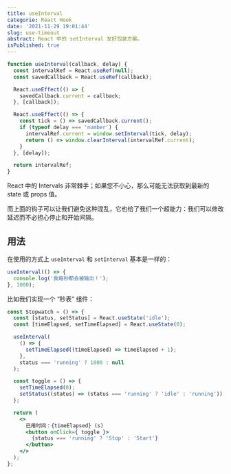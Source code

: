 ```yaml
---
title: useInterval
categorie: React Hook
date: '2021-11-29 19:01:44'
slug: use-timeout
abstract: React 中的 setInterval 友好包装方案。
isPublished: true
---
```


```javascript
function useInterval(callback, delay) {
  const intervalRef = React.useRef(null);
  const savedCallback = React.useRef(callback);

  React.useEffect(() => {
    savedCallback.current = callback;
  }, [callback]);

  React.useEffect(() => {
    const tick = () => savedCallback.current();
    if (typeof delay === 'number') {
      intervalRef.current = window.setInterval(tick, delay);
      return () => window.clearInterval(intervalRef.current);
    }
  }, [delay]);

  return intervalRef;
}
```
React 中的 Intervals 非常棘手；如果您不小心，那么可能无法获取到最新的 state 或 props 值。

而上面的钩子可以让我们避免这种混乱，它也给了我们一个超能力：我们可以修改延迟而不必担心停止和开始间隔。

## 用法
在使用的方式上 `useInterval` 和 `setInterval` 基本是一样的：
```javascript
useInterval(() => {
  console.log('我每秒都会被输出！');
}, 1000);
```
比如我们实现一个 “秒表” 组件：
```jsx
const Stopwatch = () => {
  const [status, setStatus] = React.useState('idle');
  const [timeElapsed, setTimeElapsed] = React.useState(0);

  useInterval(
    () => {
      setTimeElapsed((timeElapsed) => timeElapsed + 1);
    },
    status === 'running' ? 1000 : null
  );

  const toggle = () => {
    setTimeElapsed(0);
    setStatus((status) => (status === 'running' ? 'idle' : 'running'));
  };

  return (
    <>
      已用时间：{timeElapsed} (s)
      <button onClick={ toggle }>
        {status === 'running' ? 'Stop' : 'Start'}
      </button>
    </>
  );
};
```